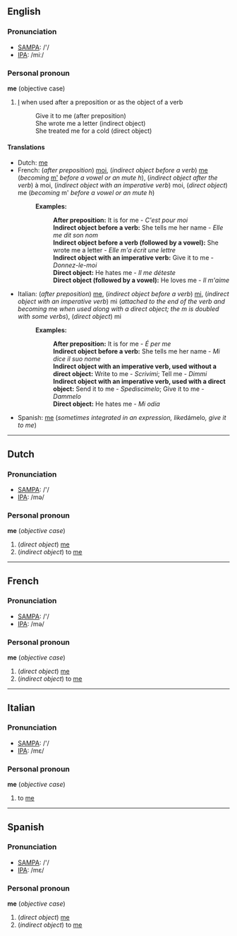 ==English==
===Pronunciation===
*[[w:SAMPA|SAMPA]]: /'/
*[[w:IPA|IPA]]: /miː/

===Personal pronoun===

'''me''' (objective case)
#[[I]] when used after a preposition or as the object of a verb
#:Give it to me (after preposition)
#:She wrote me a letter (indirect object)
#:She treated me for a cold (direct object)

====Translations====
*Dutch: [[#Dutch|me]]
*French: (''after preposition'') [[moi]], (''indirect object before a verb'') [[#French|me]] (''becoming'' [[m']] ''before a vowel or an mute h''), (''indirect object after the verb'') à moi, (''indirect object with an imperative verb'') moi, (''direct object'') me (''becoming'' m' ''before a vowel or an mute h'')
*:'''Examples:'''
*::'''After preposition:''' It is for me - ''C'est pour moi''
*::'''Indirect object before a verb:''' She tells me her name - ''Elle me dit son nom''
*::'''Indirect object before a verb (followed by a vowel):''' She wrote me a letter - ''Elle m'a écrit une lettre''
*::'''Indirect object with an imperative verb:''' Give it to me - ''Donnez-le-moi''
*::'''Direct object:''' He hates me - ''Il me déteste''
*::'''Direct object (followed by a vowel):''' He loves me - ''Il m'aime''
*Italian: (''after preposition'') [[#Italian|me]], (''indirect object before a verb'') [[mi]], (''indirect object with an imperative verb'') mi (''attached to the end of the verb and becoming'' me ''when used along with a direct object; the m is doubled with some verbs''), (''direct object'') mi
*:'''Examples:'''
*::'''After preposition:''' It is for me - ''É per me''
*::'''Indirect object before a verb:''' She tells me her name - ''Mi dice il suo nome''
*::'''Indirect object with an imperative verb, used without a direct object:''' Write to me - ''Scrivimi''; Tell me - ''Dimmi''
*::'''Indirect object with an imperative verb, used with a direct object:''' Send it to me - ''Spediscimelo''; Give it to me - ''Dammelo''
*::'''Direct object:''' He hates me - ''Mi odia''
*Spanish: [[#Spanish|me]] (''sometimes integrated in an expression, like ''dámelo'', give it to me'')

----
==Dutch==
===Pronunciation===
*[[w:SAMPA|SAMPA]]: /'/
*[[w:IPA|IPA]]: /mə/

===Personal pronoun===
'''me''' (''objective case'')

#(''direct object'') [[#English|me]]
#(''indirect object'') to [[#English|me]]


----
==French==
===Pronunciation===
*[[w:SAMPA|SAMPA]]: /'/
*[[w:IPA|IPA]]: /mə/

===Personal pronoun===
'''me''' (''objective case'')

#(''direct object'') [[#English|me]]
#(''indirect object'') to [[#English|me]]

----
==Italian==
===Pronunciation===
*[[w:SAMPA|SAMPA]]: /'/
*[[w:IPA|IPA]]: /mε/

===Personal pronoun===
'''me''' (''objective case'')

#to [[#English|me]]

----
==Spanish==
===Pronunciation===
*[[w:SAMPA|SAMPA]]: /'/
*[[w:IPA|IPA]]: /mε/

===Personal pronoun===
'''me''' (''objective case'')

#(''direct object'') [[#English|me]]
#(''indirect object'') to [[#English|me]]